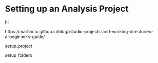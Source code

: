 # Setting up an Analysis Project


hi


https://martinctc.github.io/blog/rstudio-projects-and-working-directories-a-beginner's-guide/


setup_project

setup_folders


